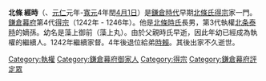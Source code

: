 {{japanese|image=Houjou Tsunetoki.JPG|japanese=北条 経時 |kana=ほうじょう つねとき|romaji=Hōjō Tsunetoki}}

'''北條 經時'''（{{bd|1224年||1246年|5月17日|catIdx=Houjou Tsunetoki}}、[[元仁|元仁]]元年-[[寬元|寬元]]4年閏[[四月初一|4月1日]]）是[[鎌倉時代|鎌倉時代]]早期[[北條氏|北條氏]][[得宗|得宗]]家一門。[[鎌倉幕府|鎌倉幕府]]第4代[[得宗|得宗]]（1242年 - 1246年）。他是[[北條時氏|北條時氏]]長男，第3代執權[[北条泰時|北条泰時]]的嫡孫。幼名是藻上御前（藻上丸）。由於父親時氏早逝，因此年幼已經成為執權的繼續人。1242年繼續家督。4年後退位給弟[[北條時賴|時賴]]。其後出家不久逝世。
{{start box}}
{{succession box|title=[[鎌倉幕府|鎌倉幕府]][[執權|執權]]|before=[[北條泰時|北條泰時]]|after=[[北條時賴|北條時賴]]|years=1242-1246}}
{{succession box|title=[[得宗|得宗]]|before=[[北條時氏|北條時氏]]|after=[[北條時賴|北條時賴]]|years=1242-1246}}
{{end box}}

{{DEFAULTSORT:Houjou Tsunetoki}}
{{鎌倉幕府執權}}
{{北條氏得宗}}
[[Category:執權|Category:執權]]
[[Category:鎌倉幕府御家人|Category:鎌倉幕府御家人]]
[[Category:得宗|Category:得宗]]
[[Category:鎌倉幕府評定眾|Category:鎌倉幕府評定眾]]